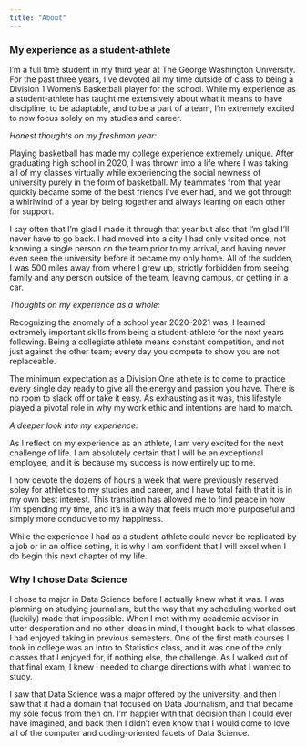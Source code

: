 ```yaml
---
title: "About"
---
```


### My experience as a student-athlete

I'm a full time student in my third year at The George Washington University. For the past three years, I've devoted all my time outside of class to being a Division 1 Women's Basketball player for the school. While my experience as a student-athlete has taught me extensively about what it means to have discipline, to be adaptable, and to be a part of a team, I'm extremely excited to now focus solely on my studies and career.

*Honest thoughts on my freshman year:*

Playing basketball has made my college experience extremely unique. After graduating high school in 2020, I was thrown into a life where I was taking all of my classes virtually while experiencing the social newness of university purely in the form of basketball. My teammates from that year quickly became some of the best friends I've ever had, and we got through a whirlwind of a year by being together and always leaning on each other for support.

I say often that I'm glad I made it through that year but also that I'm glad I'll never have to go back. I had moved into a city I had only visited once, not knowing a single person on the team prior to my arrival, and having never even seen the university before it became my only home. All of the sudden, I was 500 miles away from where I grew up, strictly forbidden from seeing family and any person outside of the team, leaving campus, or getting in a car.

*Thoughts on my experience as a whole:*

Recognizing the anomaly of a school year 2020-2021 was, I learned extremely important skills from being a student-athlete for the next years following. Being a collegiate athlete means constant competition, and not just against the other team; every day you compete to show you are not replaceable.

The minimum expectation as a Division One athlete is to come to practice every single day ready to give all the energy and passion you have. There is no room to slack off or take it easy. As exhausting as it was, this lifestyle played a pivotal role in why my work ethic and intentions are hard to match.

*A deeper look into my experience:*

As I reflect on my experience as an athlete, I am very excited for the next challenge of life. I am absolutely certain that I will be an exceptional employee, and it is because my success is now entirely up to me.

I now devote the dozens of hours a week that were previously reserved soley for athletics to my studies and career, and I have total faith that it is in my own best interest. This transition has allowed me to find peace in how I'm spending my time, and it's in a way that feels much more purposeful and simply more conducive to my happiness.

While the experience I had as a student-athlete could never be replicated by a job or in an office setting, it is why I am confident that I will excel when I do begin this next chapter of my life.

### Why I chose Data Science

I chose to major in Data Science before I actually knew what it was. I was planning on studying journalism, but the way that my scheduling worked out (luckily) made that impossible. When I met with my academic advisor in utter desperation and no other ideas in mind, I thought back to what classes I had enjoyed taking in previous semesters. One of the first math courses I took in college was an Intro to Statistics class, and it was one of the only classes that I enjoyed for, if nothing else, the challenge. As I walked out of that final exam, I knew I needed to change directions with what I wanted to study.

I saw that Data Science was a major offered by the university, and then I saw that it had a domain that focused on Data Journalism, and that became my sole focus from then on. I'm happier with that decision than I could ever have imagined, and back then I didn't even know that I would come to love all of the computer and coding-oriented facets of Data Science.
